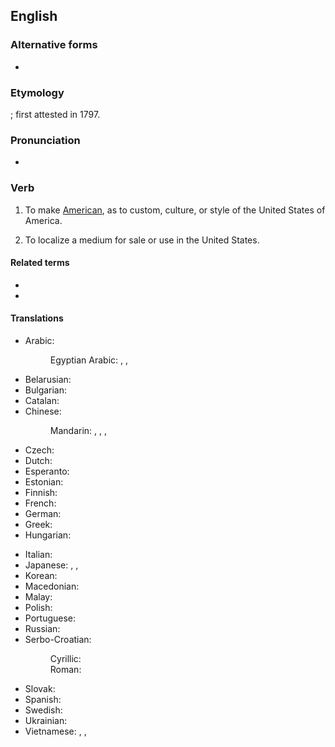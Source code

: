 {{also|americanize}}
==English==

===Alternative forms===
* {{l|en|Americanise}}

===Etymology===
{{suffix|en|American|ize}}; first attested in 1797.

===Pronunciation===
* {{audio|en|en-us-Americanize.ogg|Audio (US)}}

===Verb===
{{en-verb}}

# {{lb|en|US|Canada}} To make [[American]], as to custom, culture, or style of the United States of America.
# {{lb|en|US|Canada}} To localize a medium for sale or use in the United States.

====Related terms====
* {{l|en|Americanization}}
* {{l|en|Americanism}}

====Translations====
{{trans-top|to make American}}
* Arabic: {{t|ar|أَمْرَكَ}}
*: Egyptian Arabic: {{t|arz|يأمرك|m|tr=yeʾámrek}}, {{t|arz|تأمرك|f|tr=teʾámrek}}, {{t|arz|يأمركو|p|tr=yeʾamréku}}
* Belarusian: {{t|be|амерыканізава́ць|impf|pf}}
* Bulgarian: {{t+|bg|американизи́рам|impf|pf}}
* Catalan: {{t+|ca|americanitzar}}
* Chinese:
*: Mandarin: {{t|cmn|美國化}}, {{t|cmn|美国化|tr=měiguóhuà}}, {{t|cmn|[[美語]][[用法]]}}, {{t|cmn|[[美语]][[用法]]|tr=měiyǔ yòngfǎ}} {{qualifier|linguistically}}
* Czech: {{t|cs|amerikanizovat|impf|pf}}
* Dutch: {{t+|nl|amerikaniseren}}
* Esperanto: {{t|eo|usonigi}}
* Estonian: {{t|et|amerikaniseerima}}
* Finnish: {{t|fi|amerikkalaistaa}}
* French: {{t+|fr|américaniser}}
* German: {{t+|de|amerikanisieren}}
* Greek: {{t+|el|αμερικανοποιώ}}
* Hungarian: {{t+|hu|amerikanizál}}
{{trans-mid}}
* Italian: {{t+|it|americanizzare}}
* Japanese: {{t|ja|[[アメリカ]][[風]]に[[する]]|tr=Amerikafū ni suru}}, {{t|ja|アメリカナイズ|tr=amerikanaizu suru|alt=アメリカナイズする}}, {{t|ja|米国化|tr=べいこくかする, beikokuka suru|alt=米国化する}}
* Korean: {{t|ko|미국화하다}}
* Macedonian: {{t|mk|американизи́ра|impf|pf}}
* Malay: {{t|ms|amerikakan}}
* Polish: {{t+|pl|amerykanizować|impf|pf}}
* Portuguese: {{t+|pt|americanizar}}
* Russian: {{t+|ru|американизи́ровать|impf|pf}}
* Serbo-Croatian:
*: Cyrillic: {{t|sh|американизи́рати|impf|pf}}
*: Roman: {{t+|sh|amerikanizírati|impf|pf}}
* Slovak: {{t+|sk|amerikanizovať|impf|pf}}
* Spanish: {{t+|es|americanizar}}
* Swedish: {{t+|sv|amerikanisera}}
* Ukrainian: {{t|uk|американізува́ти|impf|pf}}
* Vietnamese: {{t|vi|Mỹ hóa}}, {{t|vi|Mỹ hoá}}, {{t|vi|Mĩ hoá}}
{{trans-bottom}}